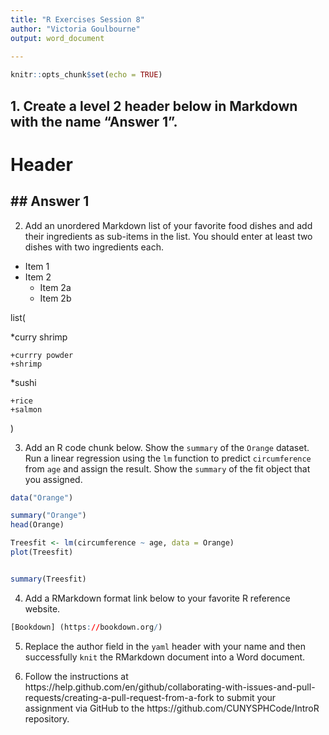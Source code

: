 ```yaml
---
title: "R Exercises Session 8"
author: "Victoria Goulbourne"
output: word_document
 
---
```


```r
knitr::opts_chunk$set(echo = TRUE)
```

1. Create a level 2 header below in Markdown with the name "Answer 1".
---
# Header
## Answer 1
---


2. Add an unordered Markdown list of your favorite food dishes and
add their ingredients as sub-items in the list. You should enter at least two
dishes with two ingredients each.

* Item 1
* Item 2
    + Item 2a
    + Item 2b

list(

  *curry shrimp
    
    +currry powder
    +shrimp
    
  *sushi
    
    +rice
    +salmon
)
    

3. Add an R code chunk below. Show the `summary` of the `Orange` dataset. Run a
linear regression using the `lm` function to predict `circumference` from `age`
and assign the result. Show the `summary` of the fit object that you assigned. 
```r

data("Orange")

summary("Orange")
head(Orange)

Treesfit <- lm(circumference ~ age, data = Orange)
plot(Treesfit)


summary(Treesfit)

```



4. Add a RMarkdown format link below to your favorite R reference website.
```r
[Bookdown] (https://bookdown.org/)

```


5. Replace the author field in the `yaml` header with your name and then
successfully `knit` the RMarkdown document into a Word document.


6. Follow the instructions at https://help.github.com/en/github/collaborating-with-issues-and-pull-requests/creating-a-pull-request-from-a-fork
to submit your assignment via GitHub to the https://github.com/CUNYSPHCode/IntroR repository.
